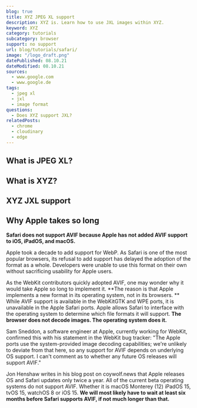 ```yaml
---
blog: true
title: XYZ JPEG XL support
description: XYZ is. Learn how to use JXL images within XYZ.
keyword: XYZ
category: tutorials
subcategory: browser
support: no support
url: blog/tutorials/safari/
image: "/logo_draft.png"
datePublished: 08.10.21
dateModified: 08.10.21
sources:
  - www.google.com
  - www.google.de
tags:
  - jpeg xl
  - jxl
  - image format
questions:
  - Does XYZ support JXL?
relatedPosts:
  - chrome
  - cloudinary
  - edge
---
```


## What is JPEG XL?

## What is XYZ?

## XYZ JXL support

## Why Apple takes so long

**Safari does not support AVIF because Apple has not added AVIF support to iOS, iPadOS, and macOS.**

Apple took a decade to add support for WebP. As Safari is one of the most popular browsers, its refusal to add support has delayed the adoption of the format as a whole. Developers were unable to use this format on their own without sacrificing usability for Apple users.

As the WebKit contributors quickly adopted AVIF, one may wonder why it would take Apple so long to implement it. **The reason is that Apple implements a new format in its operating system, not in its browsers. ** While AVIF support is available in the WebKitGTK and WPE ports, it is unavailable in the Apple Safari ports. Apple allows Safari to interface with the operating system to determine which file formats it will support. **The browser does not decode images. The operating system does it.**

Sam Sneddon, a software engineer at Apple, currently working for WebKit, confirmed this with his statement in the WebKit bug tracker: "The Apple ports use the system-provided image decoding capabilities; we're unlikely to deviate from that here, so any support for AVIF depends on underlying OS support. I can't comment as to whether any future OS releases will support AVIF."

Jon Henshaw writes in his blog post on coywolf.news that Apple releases OS and Safari updates only twice a year. All of the current beta operating systems do not support AVIF. Whether it is macOS Monterey (12) iPadOS 15, tvOS 15, watchOS 8 or iOS 15. **We will most likely have to wait at least six months before Safari supports AVIF, if not much longer than that.**
